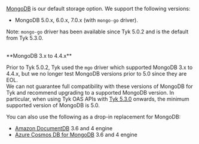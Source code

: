 ---
---

[MongoDB](https://www.mongodb.com) is our default storage option. We support the following versions:

- MongoDB 5.0.x, 6.0.x, 7.0.x (with `mongo-go` driver). 

Note: `mongo-go` driver has been available since Tyk 5.0.2 and is the default from Tyk 5.3.0.
<br />
<br />

<Note>
**MongoDB 3.x to 4.4.x**

Prior to Tyk 5.0.2, Tyk used the `mgo` driver which supported MongoDB 3.x to 4.4.x, but we no longer test MongoDB versions prior to 5.0 since they are EOL.
<br />
We can not guarantee full compatibility with these versions of MongoDB for Tyk and recommend upgrading to a supported MongoDB version. In particular, when using Tyk OAS APIs with [Tyk 5.3.0](/docsv2/nightly/developer-support/release-notes/dashboard#TykOAS-v5.3.0) onwards, the minimum supported version of MongoDB is 5.0.
</Note>


You can also use the following as a drop-in replacement for MongoDB:

- [Amazon DocumentDB](https://aws.amazon.com/documentdb/) 3.6 and 4 engine
- [Azure Cosmos DB for MongoDB](https://learn.microsoft.com/en-us/azure/cosmos-db/mongodb/introduction) 3.6 and 4 engine
